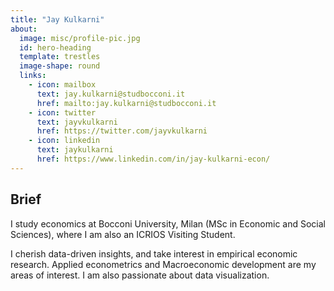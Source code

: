 ```yaml
---
title: "Jay Kulkarni"
about:
  image: misc/profile-pic.jpg
  id: hero-heading
  template: trestles
  image-shape: round
  links:
    - icon: mailbox
      text: jay.kulkarni@studbocconi.it
      href: mailto:jay.kulkarni@studbocconi.it
    - icon: twitter  
      text: jayvkulkarni 
      href: https://twitter.com/jayvkulkarni
    - icon: linkedin
      text: jaykulkarni
      href: https://www.linkedin.com/in/jay-kulkarni-econ/
---
```


## Brief

I study economics at Bocconi University, Milan (MSc in Economic and Social Sciences), where I am also an ICRIOS Visiting Student.

I cherish data-driven insights, and take interest in empirical economic research. Applied econometrics and Macroeconomic development are my areas of interest. I am also passionate about data visualization.
